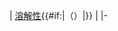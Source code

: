 | [[溶解性]]{{#if:{{{label|}}}|（{{{label}}}）|}}
| {{{value}}}
|-<noinclude>
{{Documentation}}
</noinclude>